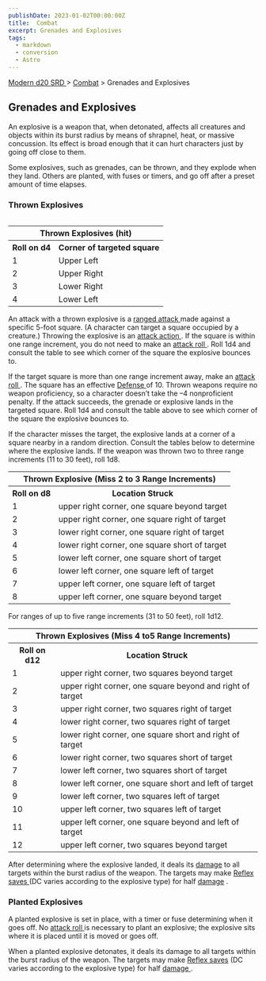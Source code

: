 ```yaml
---
publishDate: 2023-01-02T00:00:00Z
title:  Combat
excerpt: Grenades and Explosives
tags:
  - markdown
  - conversion
  - Astro
---
```


[ Modern d20 SRD ](/#modernD20) > [ Combat](modern-d20-srd-combat-index) > Grenades and Explosives

##  Grenades and Explosives

An explosive is a weapon that, when detonated, affects all creatures and
objects within its burst radius by means of shrapnel, heat, or massive
concussion. Its effect is broad enough that it can hurt characters just by
going off close to them.

Some explosives, such as grenades, can be thrown, and they explode when they
land. Others are planted, with fuses or timers, and go off after a preset
amount of time elapses.

###  Thrown Explosives


<table style="float: right"> <tr> <th colspan="2"> Thrown Explosives (hit) </th> </tr> <tr> <th> Roll on d4 </th> <th> Corner of targeted square </th> </tr> <tr> <td> 1 </td> <td> Upper Left </td> </tr> <tr class="shaded"> <td> 2 </td> <td> Upper Right </td> </tr> <tr> <td> 3 </td> <td> Lower Right </td> </tr> <tr class="shaded"> <td> 4 </td> <td> Lower Left </td> </tr> </table>



An attack with a thrown explosive is a [ ranged attack ](modern-d20-srd-combat-attack-actions) made against a specific 5-foot square. (A character can
target a square occupied by a creature.) Throwing the explosive is an [ attack action ](modern-d20-srd-combat-attack-actions) . If the square is within one
range increment, you do not need to make an [ attack roll ](modern-d20-srd-combat-attack-roll) . Roll 1d4 and consult the table to see which corner of
the square the explosive bounces to.

If the target square is more than one range increment away, make an [ attack roll ](modern-d20-srd-combat-attack-roll) . The square has an effective [Defense ](modern-d20-srd-combat-defense) of 10. Thrown weapons require no
weapon proficiency, so a character doesn’t take the –4 nonproficient penalty.
If the attack succeeds, the grenade or explosive lands in the targeted square.
Roll 1d4 and consult the table above to see which corner of the square the
explosive bounces to.

If the character misses the target, the explosive lands at a corner of a
square nearby in a random direction. Consult the tables below to determine
where the explosive lands. If the weapon was thrown two to three range
increments (11 to 30 feet), roll 1d8.


<table> <tr> <th colspan="2"> Thrown Explosive (Miss 2 to 3 Range Increments) </th> </tr> <tr> <th> Roll on d8 </th> <th> Location Struck </th> </tr> <tr> <td> 1 </td> <td> upper right corner, one square beyond target </td> </tr> <tr class="shaded"> <td> 2 </td> <td> upper right corner, one square right of target </td> </tr> <tr> <td> 3 </td> <td> lower right corner, one square right of target </td> </tr> <tr class="shaded"> <td> 4 </td> <td> lower right corner, one square short of target </td> </tr> <tr> <td> 5 </td> <td> lower left corner, one square short of target </td> </tr> <tr class="shaded"> <td> 6 </td> <td> lower left corner, one square left of target </td> </tr> <tr> <td> 7 </td> <td> upper left corner, one square left of target </td> </tr> <tr class="shaded"> <td> 8 </td> <td> upper left corner, one square beyond target </td> </tr> </table>



For ranges of up to five range increments (31 to 50 feet), roll 1d12.


<table> <tr> <th colspan="2"> Thrown Explosives (Miss 4 to5 Range Increments) </th> </tr> <tr> <th> Roll on d12 </th> <th> Location Struck </th> </tr> <tr> <td> 1 </td> <td> upper right corner, two squares beyond target </td> </tr> <tr class="shaded"> <td> 2 </td> <td> upper right corner, one square beyond and right of target </td> </tr> <tr> <td> 3 </td> <td> upper right corner, two squares right of target </td> </tr> <tr class="shaded"> <td> 4 </td> <td> lower right corner, two squares right of target </td> </tr> <tr> <td> 5 </td> <td> lower right corner, one square short and right of target </td> </tr> <tr class="shaded"> <td> 6 </td> <td> lower right corner, two squares short of target </td> </tr> <tr> <td> 7 </td> <td> lower left corner, two squares short of target </td> </tr> <tr class="shaded"> <td> 8 </td> <td> lower left corner, one square short and left of target </td> </tr> <tr> <td> 9 </td> <td> lower left corner, two squares left of target </td> </tr> <tr class="shaded"> <td> 10 </td> <td> upper left corner, two squares left of target </td> </tr> <tr> <td> 11 </td> <td> upper left corner, one square beyond and left of target </td> </tr> <tr class="shaded"> <td> 12 </td> <td> upper left corner, two squares beyond target </td> </tr> </table>



After determining where the explosive landed, it deals its [ damage](modern-d20-srd-combat-damage) to all targets within the burst radius of the
weapon. The targets may make [ Reflex saves ](modern-d20-srd-basics-saving-throws) (DC varies according to the explosive type) for half [ damage](modern-d20-srd-combat-damage) .

###  Planted Explosives

A planted explosive is set in place, with a timer or fuse determining when it
goes off. No [ attack roll ](modern-d20-srd-combat-attack-roll) is necessary
to plant an explosive; the explosive sits where it is placed until it is moved
or goes off.

When a planted explosive detonates, it deals its damage to all targets within
the burst radius of the weapon. The targets may make [ Reflex saves](modern-d20-srd-basics-saving-throws) (DC varies according to the explosive
type) for half [ damage ](modern-d20-srd-combat-damage) .


